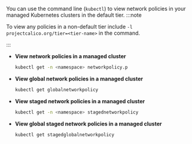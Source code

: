 You can use the command line (`kubectl`) to view network policies in your managed Kubernetes clusters in the default tier.
:::note

To view any policies in a non-default tier include `-l projectcalico.org/tier=<tier-name>` in the command.

:::

- **View network policies in a managed cluster**
    ```bash
    kubectl get -n <namespace> networkpolicy.p
    ```

- **View global network policies in a managed cluster**
    ```bash
    kubectl get globalnetworkpolicy
    ```

- **View staged network policies in a managed cluster**
    ```bash
    kubectl get -n <namespace> stagednetworkpolicy
    ```

- **View global staged network policies in a managed cluster**
    ```bash
    kubectl get stagedglobalnetworkpolicy
    ```

